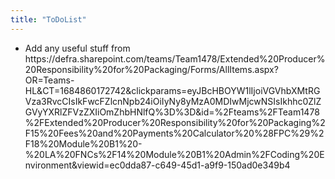 ```yaml
---
title: "ToDoList"
---
```


- Add any useful stuff from https://defra.sharepoint.com/teams/Team1478/Extended%20Producer%20Responsibility%20for%20Packaging/Forms/AllItems.aspx?OR=Teams-HL&CT=1684860172742&clickparams=eyJBcHBOYW1lIjoiVGVhbXMtRGVza3RvcCIsIkFwcFZlcnNpb24iOiIyNy8yMzA0MDIwMjcwNSIsIkhhc0ZlZGVyYXRlZFVzZXIiOmZhbHNlfQ%3D%3D&id=%2Fteams%2FTeam1478%2FExtended%20Producer%20Responsibility%20for%20Packaging%2F15%20Fees%20and%20Payments%20Calculator%20%28FPC%29%2F18%20Module%20B1%20-%20LA%20FNCs%2F14%20Module%20B1%20Admin%2FCoding%20Environment&viewid=ec0dda87-c649-45d1-a9f9-150ad0e349b4